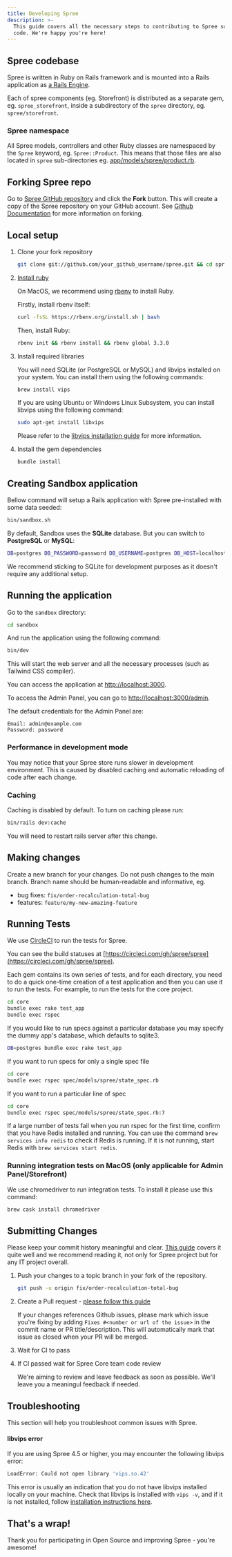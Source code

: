 ```yaml
---
title: Developing Spree
description: >-
  This guide covers all the necessary steps to contributing to Spree source
  code. We're happy you're here!
---
```


## Spree codebase

Spree is written in Ruby on Rails framework and is mounted into a Rails application as [a Rails Engine](https://guides.rubyonrails.org/engines.html).

Each of spree components (eg. Storefront) is distributed as a separate gem, eg. `spree_storefront`, inside a subdirectory of the `spree` directory, eg. `spree/storefront`.

### Spree namespace

All Spree models, controllers and other Ruby classes are namespaced by the `Spree` keyword, eg. `Spree::Product`. This means that those files are also located in `spree` sub-directories eg. [app/models/spree/product.rb](https://github.com/spree/spree/blob/main/core/app/models/spree/product.rb).

## Forking Spree repo

Go to [Spree GitHub repository](https://github.com/spree/spree) and click the **Fork** button. This will create a copy of the Spree repository on your GitHub account. See [Github Documentation](https://docs.github.com/en/github/getting-started-with-github/fork-a-repo) for more information on forking.

## Local setup

1. Clone your fork repository

    ```bash
    git clone git://github.com/your_github_username/spree.git && cd spree
    ```

2. [Install ruby](https://www.ruby-lang.org/en/documentation/installation/)

    On MacOS, we recommend using [rbenv](https://github.com/rbenv/rbenv) to install Ruby.

    Firstly, install rbenv itself:

    ```bash
    curl -fsSL https://rbenv.org/install.sh | bash
    ```

    Then, install Ruby:

    ```bash
    rbenv init && rbenv install && rbenv global 3.3.0
    ```

3. Install required libraries

    You will need SQLite (or PostgreSQL or MySQL) and libvips installed on your system. You can install them using the following commands:

    ```bash
    brew install vips
    ```

    If you are using Ubuntu or Windows Linux Subsystem, you can install libvips using the following command:

    ```bash
    sudo apt-get install libvips
    ```

    Please refer to the [libvips installation guide](https://libvips.github.io/libvips/install.html) for more information.

4. Install the gem dependencies

    ```bash
    bundle install
    ```

## Creating Sandbox application

Bellow command will setup a Rails application with Spree pre-installed with some data seeded:

```bash
bin/sandbox.sh
```

By default, Sandbox uses the **SQLite** database. But you can switch to **PostgreSQL** or **MySQL**:

```bash
DB=postgres DB_PASSWORD=password DB_USERNAME=postgres DB_HOST=localhost bin/sandbox.sh
```

We recommend sticking to SQLite for development purposes as it doesn't require any additional setup.

## Running the application

Go to the `sandbox` directory:

```bash
cd sandbox
```

And run the application using the following command:

```bash
bin/dev
```

This will start the web server and all the necessary processes (such as Tailwind CSS compiler).

You can access the application at [http://localhost:3000](http://localhost:3000).

To access the Admin Panel, you can go to [http://localhost:3000/admin](http://localhost:3000/admin).

The default credentials for the Admin Panel are:

```
Email: admin@example.com
Password: password
```

### Performance in development mode

You may notice that your Spree store runs slower in development environment. This is caused by disabled caching and automatic reloading of code after each change.

### Caching

Caching is disabled by default. To turn on caching please run:

```bash
bin/rails dev:cache
```

You will need to restart rails server after this change.

## Making changes

Create a new branch for your changes. Do not push changes to the main branch. Branch name should be human-readable and informative, eg.

* bug fixes: `fix/order-recalculation-total-bug`
* features: `feature/my-new-amazing-feature`

## Running Tests

We use [CircleCI](https://circleci.com/) to run the tests for Spree.

You can see the build statuses at [https://circleci.com/gh/spree/spree](https://circleci.com/gh/spree/spree).

Each gem contains its own series of tests, and for each directory, you need to do a quick one-time creation of a test application and then you can use it to run the tests. For example, to run the tests for the core project.

```bash
cd core
bundle exec rake test_app
bundle exec rspec
```

If you would like to run specs against a particular database you may specify the dummy app's database, which defaults to sqlite3.

```bash
DB=postgres bundle exec rake test_app
```

If you want to run specs for only a single spec file

```bash
cd core
bundle exec rspec spec/models/spree/state_spec.rb
```

If you want to run a particular line of spec

```bash
cd core
bundle exec rspec spec/models/spree/state_spec.rb:7
```

If a large number of tests fail when you run rspec for the first time, confirm that you have Redis installed and running. You can use the command `brew services info redis` to check if Redis is running. If it is not running, start Redis with `brew services start redis`.

### Running integration tests on MacOS (only applicable for Admin Panel/Storefront)

We use chromedriver to run integration tests. To install it please use this command:

```bash
brew cask install chromedriver
```

## Submitting Changes

Please keep your commit history meaningful and clear. [This guide](https://about.gitlab.com/blog/2018/06/07/keeping-git-commit-history-clean/) covers it quite well and we recommend reading it, not only for Spree project but for any IT project overall.

1. Push your changes to a topic branch in your fork of the repository.

    ```bash
    git push -u origin fix/order-recalculation-total-bug
    ```

2. Create a Pull request - [please follow this guide](https://docs.github.com/en/github/collaborating-with-issues-and-pull-requests/creating-a-pull-request-from-a-fork)

    If your changes references Github issues, please mark which issue you're fixing by adding `Fixes #<number or url of the issue>` in the commit name or PR title/description. This will automatically mark that issue as closed when your PR will be merged.
3. Wait for CI to pass
4. If CI passed wait for Spree Core team code review

    We're aiming to review and leave feedback as soon as possible. We'll leave you a meaningul feedback if needed.

## Troubleshooting

This section will help you troubleshoot common issues with Spree.

#### libvips error

If you are using Spree 4.5 or higher, you may encounter the following libvips error:

```bash
LoadError: Could not open library 'vips.so.42'
```

This error is usually an indication that you do not have libvips installed locally on your machine. Check that libvips is installed with `vips -v`, and if it is not installed, follow [installation instructions here](https://www.libvips.org/install.html).

## That's a wrap!

Thank you for participating in Open Source and improving Spree - you're awesome!
